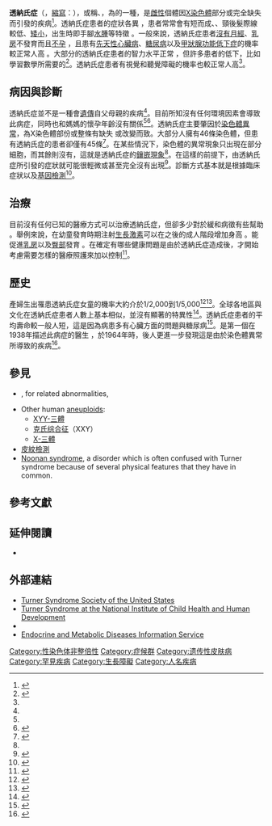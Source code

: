 {{expand english|time=2018-09-21T13:24:20+00:00}}
{{noteTA
|T= zh-cn:特纳氏综合征; zh-hk:特納氏綜合症; zh-tw:透納氏症;
|1= zh-cn:特纳氏综合征; zh-hk:特納氏綜合症; zh-tw:透納氏症;
|2= zh-cn:特纳; zh-hk:特納; zh-tw:透納;
|3= zh-cn:综合征; zh-hk:綜合症; zh-tw:症候群;
}}
{{medical}}
{{Infobox medical condition
| Name           = 特纳氏综合征
| Image          = Neck of girl with Turner Syndrome (before and after).jpg
| Caption        = 經過頸部織帶手術前後的特納氏綜合症女孩
| Field          = [[小兒科|小兒科]]、[[醫學遺傳學|醫學遺傳學]]
| DiseasesDB     = 13461
| ICD10          = {{ICD10|Q|96||q|90}}
| ICD9           = {{ICD9|758.6}}
| ICDO           =
| OMIM           =
| MedlinePlus    = 000379
| eMedicineSubj  = ped
| eMedicineTopic = 2330
| MeshID         = D014424
|Orphanet=881
}}

'''透納氏症'''（{{lang-en|Turner syndrome}}，[[縮寫|縮寫]]：{{lang|en|TS}}），或稱'''{{lang|en|45,X}}'''、'''{{lang|en|45,X0}}'''，為{{le|性腺發育不良|Gonodal dysgenesis}}的一種，是[[雌性|雌性]]個體因[[X染色體|X染色體]]部分或完全缺失而引發的疾病<ref name=NIH2013Def>{{cite web|title=Turner Syndrome: Overview|url=http://www.nichd.nih.gov/health/topics/turner/Pages/default.aspx|publisher={{tsl|en|Eunice Kennedy Shriver National Institute of Child Health and Human Development||Eunice Kennedy Shriver National Institute of Child Health and Human Development}}|accessdate=2015-03-15|date=2013-04-03|archive-date=2015-04-02|archive-url=https://web.archive.org/web/20150402112322/http://www.nichd.nih.gov/health/topics/turner/Pages/default.aspx|dead-url=no}}</ref>。透納氏症患者的症狀各異<!-- <ref name=NIH2012Sym/> -->，患者常常會有短而成{{tsl|en|webbed neck|蹼狀的頸部}}、{{tsl|en|low-set ears|低耳位}}、頸後髮際線較低、[[矮小|矮小]]，出生時即手腳[[水腫|水腫]]等特徵<!-- <ref name=NIH2012Sym/> -->。一般來說，透納氏症患者[[閉經|沒有月經]]、[[乳房|乳房]]不發育而且[[不孕|不孕]]<!-- <ref name=NIH2012Sym/> -->，且患有[[先天性心臟病|先天性心臟病]]、[[糖尿病|糖尿病]]以及[[甲狀腺功能低下症|甲狀腺功能低下症]]的機率較正常人高<!-- <ref name=NIH2012Sym/> -->。大部分的透納氏症患者的智力水平正常<!-- <ref name=NIH2012Sym/> -->，但許多患者的{{tsl|en|spatial visualization|空間視覺能力}}低下，比如學習數學所需要的{{tsl|en|spatial visualization|空間視覺能力}}<ref name=NIH2012Sym>{{cite web|title=What are the symptoms of Turner syndrome?|url=http://www.nichd.nih.gov/health/topics/turner/conditioninfo/pages/symptoms.aspx|publisher=Eunice Kennedy Shriver National Institute of Child Health and Human Development|accessdate=2015-03-15|date=2012-11-30|archive-date=2015-03-27|archive-url=https://web.archive.org/web/20150327033016/http://www.nichd.nih.gov/health/topics/turner/conditioninfo/pages/symptoms.aspx|dead-url=no}}</ref>。透納氏症患者有視覺和聽覺障礙的機率也較正常人高<ref name=NEJM2004/>。

== 病因與診斷 ==
<!-- Cause and diagnosis -->
透納氏症並不是一種會[[遺傳|遺傳]]自父母親的疾病<ref name=NIH2012Epi/>。目前所知沒有任何環境因素會導致此病症，同時也和媽媽的懷孕年齡沒有關係<ref name=NIH2012Epi/><ref>{{cite book|author1=Michael Cummings|title=Human Heredity: Principles and Issues|date=2015|publisher=Cengage Learning|isbn=9781305480674|page=161|url=https://books.google.com/books?id=Dz9-BAAAQBAJ&pg=PT161|access-date=2016-06-28|archive-date=2020-10-01|archive-url=https://web.archive.org/web/20201001134040/https://books.google.com/books?id=Dz9-BAAAQBAJ&pg=PT161|dead-url=no}}</ref>。透納氏症主要肇因於[[染色體異常|染色體異常]]，為X染色體部份或整條有缺失<!-- <ref name=NIH2012Con/> -->或改變而致。大部分人擁有46條染色體，但患有透納氏症的患者卻僅有45條<ref name=NIH2012Con>{{cite web|title=Turner Syndrome: Condition Information|url=http://www.nichd.nih.gov/health/topics/turner/conditioninfo/Pages/default.aspx|publisher=Eunice Kennedy Shriver National Institute of Child Health and Human Development|accessdate=2015-03-15|date=2012-11-30|archive-date=2015-03-29|archive-url=https://web.archive.org/web/20150329012532/http://www.nichd.nih.gov/health/topics/turner/conditioninfo/Pages/default.aspx|dead-url=no}}</ref>。在某些情況下，染色體的異常現象只出現在部分細胞，而其餘則沒有，這就是透納氏症的[[鑲嵌現象|鑲嵌現象]]<ref name=NEJM2004/>。在這樣的前提下，由透納氏症所引發的症狀就可能很輕微或甚至完全沒有出現<ref>{{cite web|title=What causes Turner syndrome?|url=http://www.nichd.nih.gov/health/topics/turner/conditioninfo/pages/causes.aspx|publisher=Eunice Kennedy Shriver National Institute of Child Health and Human Development|accessdate=2015-03-15|date=2012-11-30|archive-date=2015-04-02|archive-url=https://web.archive.org/web/20150402171740/http://www.nichd.nih.gov/health/topics/turner/conditioninfo/pages/causes.aspx|dead-url=no}}</ref>。診斷方式基本就是根據臨床症狀以及[[基因檢測|基因檢測]]<ref>{{cite web|title=How do health care providers diagnose Turner syndrome?|url=http://www.nichd.nih.gov/health/topics/turner/conditioninfo/Pages/diagnosed.aspx|publisher=Eunice Kennedy Shriver National Institute of Child Health and Human Development|accessdate=2015-03-15|date=2012-11-30|archive-date=2015-04-02|archive-url=https://web.archive.org/web/20150402104716/http://www.nichd.nih.gov/health/topics/turner/conditioninfo/Pages/diagnosed.aspx|dead-url=no}}</ref>。

== 治療 ==
<!-- Treatment -->
目前沒有任何已知的醫療方式可以治療透納氏症，但卻多少對於緩和病徵有些幫助<!-- <ref name=NIH2012Tx/> -->。舉例來說，在幼童發育時期注射[[生長激素|生長激素]]可以在之後的成人階段增加身高<!-- <ref name=NIH2012Tx/> -->。{{tsl|en|Estrogen replacement therapy||雌激素替代療法}}能促進[[乳房|乳房]]以及[[臀部|臀部]]發育<!-- <ref name=NIH2012Tx/> -->。在確定有哪些健康問題是由於透納氏症造成後，才開始考慮需要怎樣的醫療照護來加以控制<ref name=NIH2012Tx>{{cite web|title=What are common treatments for Turner syndrome?|url=http://www.nichd.nih.gov/health/topics/turner/conditioninfo/pages/treatment.aspx|publisher=Eunice Kennedy Shriver National Institute of Child Health and Human Development|accessdate=2015-03-15|date=2012-11-30|archive-date=2015-03-29|archive-url=https://web.archive.org/web/20150329003549/http://www.nichd.nih.gov/health/topics/turner/conditioninfo/Pages/treatment.aspx|dead-url=no}}</ref>。

== 歷史 ==
<!-- History -->
產婦生出罹患透納氏症女童的機率大約介於1/2,000到1/5,000<ref name="ArchDisChild">{{cite journal | author = Donaldson MD, Gault EJ, Tan KW, Dunger DB | title = Optimising management in Turner syndrome: from infancy to adult transfer | journal = Arch. Dis. Child | volume = 91 | issue = 6 | pages = 513–520 | date = June 2006 | pmid = 16714725 | pmc = 2082783 | doi = 10.1136/adc.2003.035907 | url = http://adc.bmj.com/content/91/6/513.abstract | last2 = Gault | last3 = Tan | last4 = Dunger | access-date = 2016-06-28 | archive-date = 2012-03-07 | archive-url = https://web.archive.org/web/20120307084228/http://adc.bmj.com/content/91/6/513.abstract | dead-url = no }}</ref><ref>{{cite book|last1=Marino|first1=Bradley S.|title=Blueprints pediatrics|date=2013|publisher=Wolters Kluwer/Lippincott Williams & Wilkins|location=Philadelphia|isbn=9781451116045|page=319|edition=Sixth edition.|url=https://books.google.com/books?id=OsmaeXtE7sQC&pg=PA319|access-date=2016-06-28|archive-date=2019-03-23|archive-url=https://web.archive.org/web/20190323023914/https://books.google.com/books?id=OsmaeXtE7sQC&pg=PA319|dead-url=no}}</ref>。全球各地區與文化在透納氏症患者人數上基本相似，並沒有顯著的特異性<ref name=NIH2012Epi>{{cite web|title=How many people are affected or at risk?|url=http://www.nichd.nih.gov/health/topics/turner/conditioninfo/pages/risk.aspx|publisher=Eunice Kennedy Shriver National Institute of Child Health and Human Development|accessdate=2015-03-15|date=2012-11-30|archive-date=2015-04-02|archive-url=https://web.archive.org/web/20150402104713/http://www.nichd.nih.gov/health/topics/turner/conditioninfo/pages/risk.aspx|dead-url=no}}</ref>。透納氏症患者的平均壽命較一般人短，這是因為病患多有心臟方面的問題與糖尿病<ref name=NEJM2004>{{cite journal | author = Sybert VP, McCauley E | title = Turner's syndrome | journal = [[新英格兰医学杂志|N. Engl. J. Med.]] | volume = 351 | issue = 12 | pages = 1227–38 | date = September 2004 | pmid = 15371580 | doi = 10.1056/NEJMra030360 | last2 = McCauley }}</ref>。{{tsl|en|Henry Turner (endocrinologist)|亨利·透納 (內分泌學家)|亨利·透納}}是第一個在1938年描述此病症的醫生<!-- <ref name=Kel818/> -->，於1964年時，後人更進一步發現這是由於染色體異常所導致的疾病<ref name=Kel818>{{cite book|last1=Kelly|first1=Evelyn B.|title=Encyclopedia of human genetics and disease|date=2013|publisher=Greenwood|location=Santa Barbara, Calif.|isbn=9780313387142|page=818|url=https://books.google.com/books?id=SjfKybobUIYC&pg=PA818|access-date=2016-06-28|archive-date=2021-03-09|archive-url=https://web.archive.org/web/20210309053528/https://books.google.com/books?id=SjfKybobUIYC&pg=PA818|dead-url=no}}</ref>。

== 參見 ==
* {{tsl|en|Gonadal dysgenesis||Gonadal dysgenesis}}, for related abnormalities,
* Other human {{tsl|en|sex chromosome||sex chromosome}} [[非整倍體|aneuploids]]:
** [[XYY-三體|XYY-三體]]
** [[克氏综合征|克氏综合征]]（XXY）
** [[X-三體|X-三體]]
* [[皮紋檢測|皮紋檢測]]
* [[Noonan_syndrome|Noonan syndrome]], a disorder which is often confused with Turner syndrome because of several physical features that they have in common.

== 參考文獻 ==

{{Reflist|30em}}

== 延伸閱讀 ==
* {{cite journal | author = Bondy CA | title = Care of girls and women with Turner syndrome: A guideline of the Turner Syndrome Study Group | journal = {{tsl|en|J Clin Endocrinol Metab||J Clin Endocrinol Metab}}. | volume = 92 | issue = 1 | pages = 10–25 | year = 2007 | pmid = 17047017 | doi = 10.1210/jc.2006-1374 | url = http://jcem.endojournals.org/cgi/content/full/92/1/10 | last2 = Turner Syndrome Study | first2 = Group | access-date = 2016-06-28 | archive-date = 2011-03-17 | archive-url = https://web.archive.org/web/20110317232435/http://jcem.endojournals.org/cgi/content/full/92/1/10 | dead-url = no }}

== 外部連結 ==
* [http://turnersyndrome.org/    Turner Syndrome Society of the United States] {{Wayback|url=http://turnersyndrome.org/ |date=20210422202526 }}
* [https://web.archive.org/web/20020524134100/http://turners.nichd.nih.gov/ Turner Syndrome at the National Institute of Child Health and Human Development]
* {{RareDiseases|7831|Turner Syndrome}}
* [http://www.endocrine.niddk.nih.gov/ Endocrine and Metabolic Diseases Information Service] {{Wayback|url=http://www.endocrine.niddk.nih.gov/ |date=20150225175414 }}

{{chromosomal abnormalities}}

{{Authority control}}

{{DEFAULTSORT:Turner Syndrome}}

[[Category:性染色体非整倍性|Category:性染色体非整倍性]]
[[Category:症候群|Category:症候群]]
[[Category:遗传性皮肤病|Category:遗传性皮肤病]]
[[Category:罕見疾病|Category:罕見疾病]]
[[Category:生長障礙|Category:生長障礙]]
[[Category:人名疾病|Category:人名疾病]]